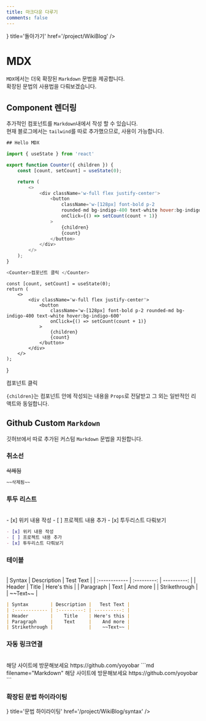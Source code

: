 ```yaml
---
title: 마크다운 다루기
comments: false
---
```



<Cards>
    <Card icon={<MarkIcon />} title='돌아가기' href='/project/WikiBlog' />
</Cards>

# MDX

`MDX`에서는 더욱 확장된 `Markdown` 문법을 제공합니다. <br/>
확장된 문법의 사용법을 다뤄보겠습니다.

## Component 렌더링

추가적인 컴포넌트를 `Markdown`내에서 작성 할 수 있습니다. <br/>
현재 블로그에서는 `tailwind`를 따로 추가했으므로, 사용이 가능합니다.

```js copy filename="컴포넌트 예시" {24}
## Hello MDX

import { useState } from 'react'

export function Counter({ children }) {
    const [count, setCount] = useState(0);

    return (
        <>
            <div className='w-full flex justify-center'>
                <button
                    className='w-[128px] font-bold p-2
                    rounded-md bg-indigo-400 text-white hover:bg-indigo-600'
                    onClick={() => setCount(count + 1)}
                >
                    {children}
                    {count}
                </button>
            </div>
        </>
    );
}

<Counter>컴포넌트 클릭 </Counter>
```

    const [count, setCount] = useState(0);
    return (
        <>
            <div className='w-full flex justify-center'>
                <button
                    className='w-[128px] font-bold p-2 rounded-md bg-indigo-400 text-white hover:bg-indigo-600'
                    onClick={() => setCount(count + 1)}
                >
                    {children}
                    {count}
                </button>
            </div>
        </>
    );
}

<Counter>컴포넌트 클릭 </Counter>

`{children}`는 컴포넌트 안에 작성되는 내용을 `Props`로 전달받고 그 외는 일반적인 리액트와 동일합니다.

## Github Custom `Markdown`

깃허브에서 따로 추가된 커스텀 `Markdown` 문법을 지원합니다.

### 취소선
~~삭제됨~~

```md filename="Markdown" copy
~~삭제됨~~
```

### 투두 리스트
<br/>
-   [x] 위키 내용 작성
-   [ ] 프로젝트 내용 추가
-   [x] 투두리스트 다뤄보기

```md filename="Markdown" copy
- [x] 위키 내용 작성
- [ ] 프로젝트 내용 추가
- [x] 투두리스트 다뤄보기
```

### 테이블
<br/>
| Syntax        | Description |   Test Text |
| :------------ | :---------: | ----------: |
| Header        |    Title    | Here's this |
| Paragraph     |    Text     |    And more |
| Strikethrough |             |    ~~Text~~ |

```md filename="Markdown" copy
| Syntax        | Description |   Test Text |
| :------------ | :---------: | ----------: |
| Header        |    Title    | Here's this |
| Paragraph     |    Text     |    And more |
| Strikethrough |             |    ~~Text~~ |
```

### 자동 링크연결
<br/>
해당 사이트에 방문해보세요 https://github.com/yoyobar
```md filename="Markdown"
해당 사이트에 방문해보세요 https://github.com/yoyobar
```

### 확장된 문법 하이라이팅
<Cards>
    <Card icon={<SyntaxIcon />} title='문법 하이라이팅' href='/project/WikiBlog/syntax' />
</Cards>
